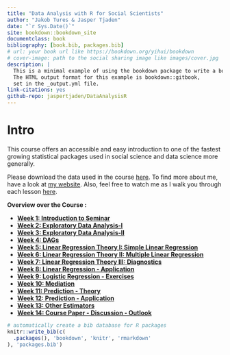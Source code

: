 ```yaml
--- 
title: "Data Analysis with R for Social Scientists"
author: "Jakob Tures & Jasper Tjaden"
date: "`r Sys.Date()`"
site: bookdown::bookdown_site
documentclass: book
bibliography: [book.bib, packages.bib]
# url: your book url like https://bookdown.org/yihui/bookdown
# cover-image: path to the social sharing image like images/cover.jpg
description: |
  This is a minimal example of using the bookdown package to write a book.
  The HTML output format for this example is bookdown::gitbook,
  set in the _output.yml file.
link-citations: yes
github-repo: jaspertjaden/DataAnalysisR
---
```


# Intro {-}

This course offers an accessible and easy introduction to one of the fastest growing statistical packages used in social science and data science more generally.

Please download the data used in the course [here](https://www.worldvaluessurvey.org/WVSDocumentationWV7.jsp). To find more about me, have a look at [my website](https://jaspertjaden.com). Also, feel free to watch me as I walk you through each lesson [here](https://www.youtube.com/playlist?list=PLr43hk2e3hFMg4tZdJsN0qzG5YkQB3A1c).

**Overview over the Course :**

- **[Week 1: Introduction to Seminar](#intro-sem)**
- **[Week 2: Exploratory Data Analysis-I](#eda-1)**
- **[Week 3: Exploratory Data Analysis-II](#eda-2)**
- **[Week 4: DAGs](#dags-1)**
- **[Week 5: Linear Regression Theory I: Simple Linear Regression](#lin-t-1)**
- **[Week 6: Linear Regression Theory II: Multiple Linear Regression](#lin-t-2)**
- **[Week 7: Linear Regression Theory III: Diagnostics](#lin-t-3)**
- **[Week 8: Linear Regression - Application](#lin-a)**
- **[Week 9: Logistic Regression - Exercises](#lin-e)**
- **[Week 10: Mediation](#med)**
- **[Week 11: Prediction - Theory](#pm-t)**
- **[Week 12: Prediction - Application](#pm-a)**
- **[Week 13: Other Estimators](#other-est)**
- **[Week 14: Course Paper - Discussion - Outlook](#out-look)**


```r
# automatically create a bib database for R packages
knitr::write_bib(c(
  .packages(), 'bookdown', 'knitr', 'rmarkdown'
), 'packages.bib')
```
